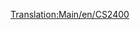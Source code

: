 [[Translation:Main/en/CS2400]]{{Template:Поезда/Ru
|Image=[[File:en/Cs2400.png]]
|Name=CS2400
|Cost=£ 18750 (937500 р.)
|Speed=112 км/ч (70 миль/ч)
|Weight=120 т
|Power=2400 л.с. (1790 кВт)
|Annual=£ 1599 (79950 р.)
|Designed=1965
|Lifespan=20 
|Capacity=нет
|Description=
|Real-life=Точного прототипа нет, но CS2400 основан на одном из дизельных локомотивов [http://en.wikipedia.org/wiki/Hood_unit "Hood"]. 
}}